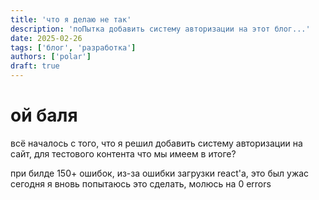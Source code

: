 ```yaml
---
title: 'что я делаю не так'
description: 'поПытка добавить систему авторизации на этот блог...'
date: 2025-02-26
tags: ['блог', 'разработка']
authors: ['polar']
draft: true
---
```


# ой баля

всё началось с того, что я решил добавить систему авторизации на сайт, для тестового контента
что мы имеем в итоге?

при билде 150+ ошибок, из-за ошибки загрузки react'а, это был ужас
сегодня я вновь попытаюсь это сделать, молюсь на 0 errors
